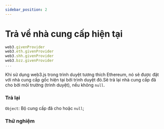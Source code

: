 ```yaml
---
sidebar_position: 2
---
```


# Trả về nhà cung cấp hiện tại
```javascript
web3.givenProvider
web3.eth.givenProvider
web3.shh.givenProvider
web3.bzz.givenProvider
...
```
Khi sử dụng web3.js trong trình duyệt tương thích Ethereum, nó sẽ được đặt với nhà cung cấp gốc hiện tại bởi trình duyệt đó.Sẽ trả lại nhà cung cấp đã cho bởi môi trường (trình duyệt), nếu không `null`.
### Trả lại
`Object`: Bộ cung cấp đã cho hoặc `null`;
### Thử nghiệm
<GivenProvider />